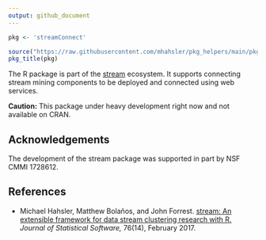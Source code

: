 ```yaml
---
output: github_document
---
```


```r
pkg <- 'streamConnect'

source("https://raw.githubusercontent.com/mhahsler/pkg_helpers/main/pkg_helpers.R")
pkg_title(pkg)
```

The R package is part of the  [stream](https://github.com/mhahsler/streamMOA) ecosystem. It 
supports connecting stream mining components to be deployed and connected using web services.

**Caution:** This package under heavy development right now and not available on CRAN.

## Acknowledgements

The development of the stream package was supported in part by NSF CMMI 1728612.

## References

* Michael Hahsler, Matthew Bolaños, and John Forrest. [stream: An extensible framework for data stream clustering research with R.](https://dx.doi.org/10.18637/jss.v076.i14) _Journal of Statistical Software,_ 76(14), February 2017.
